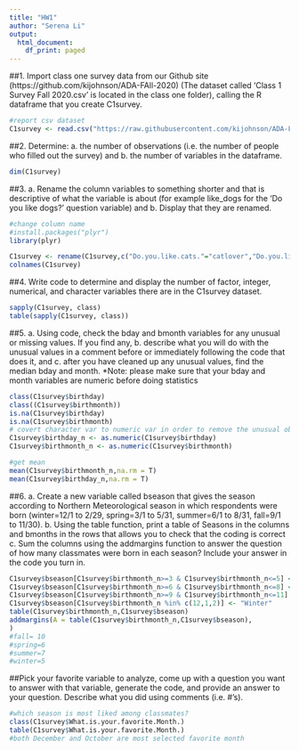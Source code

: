 ---
title: "HW1"
author: "Serena Li"
output:
  html_document:
    df_print: paged
---


##1.  Import class one survey data from our Github site (https://github.com/kijohnson/ADA-FAll-2020) (The dataset called ‘Class 1 Survey Fall 2020.csv’ is located in the class one folder), calling the R dataframe that you create C1survey. 

```{r, echo=TRUE}
#report csv dataset
C1survey <- read.csv("https://raw.githubusercontent.com/kijohnson/ADA-FAll-2020/master/Class%20One/Class%201%20Survey%20Fall%202020.csv")
```


##2. Determine: a. the number of observations (i.e. the number of people who filled out the survey) and b. the number of variables in the dataframe.
```{r}
dim(C1survey)

```
##3. a. Rename the column variables to something shorter and that is descriptive of what the variable is about (for example like_dogs for the ‘Do you like dogs?’ question variable) and b. Display that they are renamed.
```{r, }
#change column name
#install.packages("plyr")
library(plyr)

C1survey <- rename(C1survey,c("Do.you.like.cats."="catlover","Do.you.like.dogs."="doglover","What.is.your.birth.day..e.g..October.28.report.28.."="birthday", "What.is.your.birth.month..e.g..October.28.report.10.." ="birthmonth"))
colnames(C1survey)
```
##4. Write code to determine and display the number of factor, integer, numerical, and character variables there are in the C1survey dataset.
```{r,}

sapply(C1survey, class)
table(sapply(C1survey, class))
```
##5. a. Using code, check the bday and bmonth variables for any unusual or missing values. If you find any, b. describe what you will do with the unusual values in a comment before or immediately following the code that does it, and c. after you have cleaned up any unusual values, find the median bday and month. *Note: please make sure that your bday and month variables are numeric before doing statistics
```{r}
class(C1survey$birthday)
class((C1survey$birthmonth))
is.na(C1survey$birthday)
is.na(C1survey$birthmonth)
# covert character var to numeric var in order to remove the unusual observation
C1survey$birthday_n <- as.numeric(C1survey$birthday)
C1survey$birthmonth_n <- as.numeric(C1survey$birthmonth)

#get mean 
mean(C1survey$birthmonth_n,na.rm = T)
mean(C1survey$birthday_n,na.rm = T)

```
##6. a. Create a new variable called bseason that gives the season according to Northern Meteorological season in which respondents were born (winter=12/1 to 2/29, spring=3/1 to 5/31, summer=6/1 to 8/31, fall=9/1 to 11/30). b. Using the table function, print a table of Seasons in the columns and bmonths in the rows that allows you to check that the coding is correct c. Sum the columns using the addmargins function to answer the question of how many classmates were born in each season? Include your answer in the code you turn in.
```{r}
C1survey$bseason[C1survey$birthmonth_n>=3 & C1survey$birthmonth_n<=5] <- "Spring"
C1survey$bseason[C1survey$birthmonth_n>=6 & C1survey$birthmonth_n<=8] <- "Summer"
C1survey$bseason[C1survey$birthmonth_n>=9 & C1survey$birthmonth_n<=11] <- "Fall"
C1survey$bseason[C1survey$birthmonth_n %in% c(12,1,2)] <- "Winter"
table(C1survey$birthmonth_n,C1survey$bseason)
addmargins(A = table(C1survey$birthmonth_n,C1survey$bseason),
)
#fall= 10
#spring=6
#summer=7
#winter=5

```
##Pick your favorite variable to analyze, come up with a question you want to answer with that variable, generate the code, and provide an answer to your question. Describe what you did using comments (i.e. #’s).
```{r}
#which season is most liked among classmates? 
class(C1survey$What.is.your.favorite.Month.)
table(C1survey$What.is.your.favorite.Month.)
#both December and October are most selected favorite month
```

